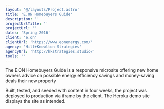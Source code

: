 ```yaml
---
layout: '@/layouts/Project.astro'
title: 'E.ON Homebuyers Guide'
description: ''
projectUrlTitle: ''
projectUrl: ''
dates: 'Spring 2016'
client: 'e.on'
clientUrl: 'https://www.eonenergy.com/'
agency: 'Hill+Knowlton Strategies'
agencyUrl: 'http://hkstrategies.studio/'
tools: ''
---
```


The E.ON Homebuyers Guide is a responsive microsite offering new home owners advice on possible energy efficiency savings and money-saving deals their new property

Built, tested, and seeded with content in four weeks, the project was deployed to production via iframe by the client. The Heroku demo site displays the site as intended.
